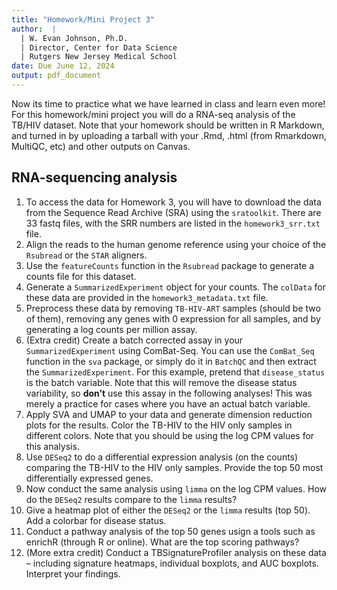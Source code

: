 ```yaml
---
title: "Homework/Mini Project 3"
author:  | 
  | W. Evan Johnson, Ph.D.
  | Director, Center for Data Science
  | Rutgers New Jersey Medical School
date: Due June 12, 2024
output: pdf_document
---
```


Now its time to practice what we have learned in class and learn even more! For this homework/mini project you will do a RNA-seq analysis of the TB/HIV dataset. Note that your homework should be written in R Markdown, and turned in by uploading a tarball with your .Rmd, .html (from Rmarkdown, MultiQC, etc) and other outputs on Canvas. 

## RNA-sequencing analysis

1. To access the data for Homework 3, you will have to download the data from the Sequence Read Archive (SRA) using the `sratoolkit`. There are 33 fastq files, with the SRR numbers are listed in the `homework3_srr.txt` file. 
2. Align the reads to the human genome reference using your choice of the `Rsubread` or the `STAR` aligners. 
3. Use the `featureCounts` function in the `Rsubread` package to generate a counts file for this dataset. 
4. Generate a `SummarizedExperiment` object for your counts. The `colData` for these data are provided in the `homework3_metadata.txt` file.  
5. Preprocess these data by removing `TB-HIV-ART` samples (should be two of them), removing any genes with 0 expression for all samples, and by generating a log counts per million assay. 
6. (Extra credit) Create a batch corrected assay in your `SummarizedExperiment` using ComBat-Seq. You can use the `ComBat_Seq` function in the `sva` package, or simply do it in `BatchQC` and then extract the `SummarizedExperiment`. For this example, pretend that `disease_status` is the batch variable. Note that this will remove the disease status variability, so **don't** use this assay in the following analyses! This was merely a practice for cases where you have an actual batch variable.  
7. Apply SVA and UMAP to your data and generate dimension reduction plots for the results. Color the TB-HIV to the HIV only samples in different colors. Note that you should be using the log CPM values for this analysis. 
8. Use `DESeq2` to do a differential expression analysis (on the counts) comparing the TB-HIV to the HIV only samples. Provide the top 50 most differentially expressed genes.  
9. Now conduct the same analysis using `limma` on the log CPM values. How do the `DESeq2` results compare to the `limma` results? 
10. Give a heatmap plot of either the `DESeq2` or the `limma` results (top 50). Add a colorbar for disease status. 
11. Conduct a pathway analysis of the top 50 genes usign a tools such as enrichR (through R or online). What are the top scoring pathways?
12. (More extra credit) Conduct a TBSignatureProfiler analysis on these data -- including signature heatmaps, individual boxplots, and AUC boxplots. Interpret your findings.   
